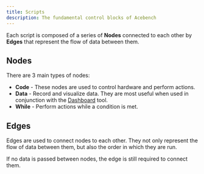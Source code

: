 ```yaml
---
title: Scripts
description: The fundamental control blocks of Acebench
---
```


Each script is composed of a series of **Nodes** connected to each other by **Edges** that represent the flow of data between them. 

## Nodes

There are 3 main types of nodes:

- **Code** - These nodes are used to control hardware and perform actions.
- **Data** - Record and visualize data. They are most useful when used in conjunction with the [Dashboard](/dashboard) tool.
- **While** - Perform actions while a condition is met.


## Edges

Edges are used to connect nodes to each other. They not only represent the flow of data between them, but also the order in which they are run.

If no data is passed between nodes, the edge is still required to connect them.